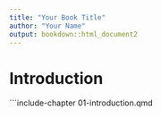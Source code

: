 ```yaml
---
title: "Your Book Title"
author: "Your Name"
output: bookdown::html_document2
---
```


# Introduction

```include-chapter
01-introduction.qmd
